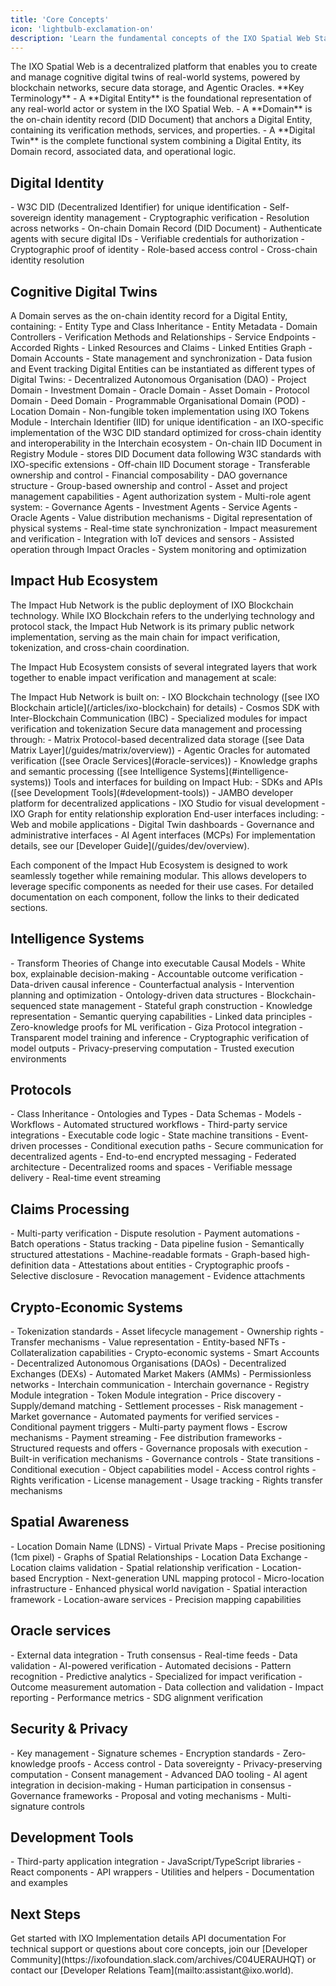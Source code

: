 ```yaml
---
title: 'Core Concepts'
icon: 'lightbulb-exclamation-on'
description: 'Learn the fundamental concepts of the IXO Spatial Web Stack'
---
```


<Tip>
  The IXO Spatial Web is a decentralized platform that enables you to create and manage cognitive digital twins of real-world systems, powered by blockchain networks, secure data storage, and Agentic Oracles.
</Tip>

<Note>
**Key Terminology**
- A **Digital Entity** is the foundational representation of any real-world actor or system in the IXO Spatial Web.
- A **Domain** is the on-chain identity record (DID Document) that anchors a Digital Entity, containing its verification methods, services, and properties.
- A **Digital Twin** is the complete functional system combining a Digital Entity, its Domain record, associated data, and operational logic.
</Note>

## Digital Identity

<AccordionGroup>
  <Accordion title="Decentralized Identifiers (DIDs)" icon="fingerprint">
    - W3C DID (Decentralized Identifier) for unique identification
    - Self-sovereign identity management
    - Cryptographic verification
    - Resolution across networks
    - On-chain Domain Record (DID Document)
  </Accordion>
  
  <Accordion title="Digital Authentication" icon="key">
    - Authenticate agents with secure digital IDs
    - Verifiable credentials for authorization
    - Cryptographic proof of identity
    - Role-based access control
    - Cross-chain identity resolution
  </Accordion>
</AccordionGroup>

## Cognitive Digital Twins

<AccordionGroup>
  <Accordion title="Entity Domains" icon="brain">
    A Domain serves as the on-chain identity record for a Digital Entity, containing:
    - Entity Type and Class Inheritance
    - Entity Metadata
    - Domain Controllers
    - Verification Methods and Relationships
    - Service Endpoints
    - Accorded Rights
    - Linked Resources and Claims
    - Linked Entities Graph
    - Domain Accounts
    - State management and synchronization
    - Data fusion and Event tracking
  </Accordion>

  <Accordion title="Digital Entity Types" icon="sitemap">
    Digital Entities can be instantiated as different types of Digital Twins:
    - Decentralized Autonomous Organisation (DAO)
    - Project Domain
    - Investment Domain
    - Oracle Domain
    - Asset Domain
    - Protocol Domain
    - Deed Domain
    - Programmable Organisational Domain (POD)
    - Location Domain
  </Accordion>

  <Accordion title="Entity Requirements" icon="list-check">
    - Non-fungible token implementation using IXO Tokens Module
    - Interchain Identifier (IID) for unique identification - an IXO-specific implementation of the W3C DID standard optimized for cross-chain identity and interoperability in the Interchain ecosystem
    - On-chain IID Document in Registry Module - stores DID Document data following W3C standards with IXO-specific extensions
    - Off-chain IID Document storage
    - Transferable ownership and control
    - Financial composability
  </Accordion>

  <Accordion title="Organisational Model" icon="building">
    - DAO governance structure
    - Group-based ownership and control
    - Asset and project management capabilities
    - Agent authorization system
    - Multi-role agent system:
      - Governance Agents
      - Investment Agents
      - Service Agents
      - Oracle Agents
    - Value distribution mechanisms
  </Accordion>
  
  <Accordion title="Real-World Systems Digitization" icon="cube-transparent">
    - Digital representation of physical systems
    - Real-time state synchronization
    - Impact measurement and verification
    - Integration with IoT devices and sensors
    - Assisted operation through Impact Oracles
    - System monitoring and optimization
  </Accordion>
</AccordionGroup>

## Impact Hub Ecosystem

<Tip>
The Impact Hub Network is the public deployment of IXO Blockchain technology. While IXO Blockchain refers to the underlying technology and protocol stack, the Impact Hub Network is its primary public network implementation, serving as the main chain for impact verification, tokenization, and cross-chain coordination.
</Tip>

The Impact Hub Ecosystem consists of several integrated layers that work together to enable impact verification and management at scale:

<AccordionGroup>
  <Accordion title="Blockchain Foundation" icon="cube">
    The Impact Hub Network is built on:
    - IXO Blockchain technology ([see IXO Blockchain article](/articles/ixo-blockchain) for details)
    - Cosmos SDK with Inter-Blockchain Communication (IBC)
    - Specialized modules for impact verification and tokenization
  </Accordion>

  <Accordion title="Data & Intelligence" icon="database">
    Secure data management and processing through:
    - Matrix Protocol-based decentralized data storage ([see Data Matrix Layer](/guides/matrix/overview))
    - Agentic Oracles for automated verification ([see Oracle Services](#oracle-services))
    - Knowledge graphs and semantic processing ([see Intelligence Systems](#intelligence-systems))
  </Accordion>

  <Accordion title="Development Stack" icon="code">
    Tools and interfaces for building on Impact Hub:
    - SDKs and APIs ([see Development Tools](#development-tools))
    - JAMBO developer platform for decentralized applications
    - IXO Studio for visual development
    - IXO Graph for entity relationship exploration
  </Accordion>

  <Accordion title="User Applications" icon="browser">
    End-user interfaces including:
    - Web and mobile applications
    - Digital Twin dashboards
    - Governance and administrative interfaces
    - AI Agent interfaces (MCPs)
    For implementation details, see our [Developer Guide](/guides/dev/overview).
  </Accordion>
</AccordionGroup>

Each component of the Impact Hub Ecosystem is designed to work seamlessly together while remaining modular. This allows developers to leverage specific components as needed for their use cases. For detailed documentation on each component, follow the links to their dedicated sections.

## Intelligence Systems

<AccordionGroup>
  <Accordion title="Causal AI Models" icon="diagram-project">
    - Transform Theories of Change into executable Causal Models
    - White box, explainable decision-making
    - Accountable outcome verification
    - Data-driven causal inference
    - Counterfactual analysis
    - Intervention planning and optimization
  </Accordion>

  <Accordion title="Semantic Data Graphs" icon="diagram-project">
    - Ontology-driven data structures
    - Blockchain-sequenced state management
    - Stateful graph construction
    - Knowledge representation
    - Semantic querying capabilities
    - Linked data principles
  </Accordion>
  
  <Accordion title="Verifiable Machine Learning" icon="code-branch">
    - Zero-knowledge proofs for ML verification
    - Giza Protocol integration
    - Transparent model training and inference
    - Cryptographic verification of model outputs
    - Privacy-preserving computation
    - Trusted execution environments
  </Accordion>
</AccordionGroup>

## Protocols

<AccordionGroup>
  <Accordion title="Protocol Domains" icon="certificate">
    - Class Inheritance
    - Ontologies and Types
    - Data Schemas
    - Models
    - Workflows
  </Accordion>
  
  <Accordion title="Programmable Protocols" icon="gears">
    - Automated structured workflows
    - Third-party service integrations
    - Executable code logic
    - State machine transitions
    - Event-driven processes
    - Conditional execution paths
  </Accordion>
  
  <Accordion title="Matrix Protocol Messaging" icon="message">
    - Secure communication for decentralized agents
    - End-to-end encrypted messaging
    - Federated architecture
    - Decentralized rooms and spaces
    - Verifiable message delivery
    - Real-time event streaming
  </Accordion>
</AccordionGroup>

## Claims Processing
 
<AccordionGroup>
  <Accordion title="Verifiable Claims" icon="clipboard-check">
    - Multi-party verification
    - Dispute resolution
    - Payment automations
    - Batch operations
    - Status tracking
    - Data pipeline fusion
    - Semantically structured attestations
    - Machine-readable formats
    - Graph-based high-definition data
  </Accordion>

  <Accordion title="Digital Certificates" icon="seal">
    - Attestations about entities
    - Cryptographic proofs
    - Selective disclosure
    - Revocation management
    - Evidence attachments
  </Accordion>
</AccordionGroup>

## Crypto-Economic Systems

<AccordionGroup>
  <Accordion title="Digital Assets" icon="coins">
    - Tokenization standards
    - Asset lifecycle management
    - Ownership rights
    - Transfer mechanisms
    - Value representation
    - Entity-based NFTs
    - Collateralization capabilities
  </Accordion>

  <Accordion title="Smart Contracts" icon="code">
    - Crypto-economic systems
    - Smart Accounts
    - Decentralized Autonomous Organisations (DAOs)
    - Decentralized Exchanges (DEXs)
    - Automated Market Makers (AMMs)
    - Permissionless networks
    - Interchain communication
    - Interchain governance
    - Registry Module integration
    - Token Module integration
  </Accordion>

  <Accordion title="Market Mechanisms" icon="chart-line">
    - Price discovery
    - Supply/demand matching
    - Settlement processes
    - Risk management
    - Market governance
  </Accordion>
  
  <Accordion title="Event-Driven Payments" icon="money-bill-transfer">
    - Automated payments for verified services
    - Conditional payment triggers
    - Multi-party payment flows
    - Escrow mechanisms
    - Payment streaming
    - Fee distribution frameworks
  </Accordion>
  
  <Accordion title="Executable Deeds" icon="file-contract">
    - Structured requests and offers
    - Governance proposals with execution
    - Built-in verification mechanisms
    - Governance controls
    - State transitions
    - Conditional execution
  </Accordion>
  
  <Accordion title="Digital Rights Management" icon="copyright">
    - Object capabilities model
    - Access control rights
    - Rights verification
    - License management
    - Usage tracking
    - Rights transfer mechanisms
  </Accordion>
</AccordionGroup>

## Spatial Awareness

<AccordionGroup>
  <Accordion title="Spatial Context" icon="location-dot">
    - Location Domain Name (LDNS)
    - Virtual Private Maps
    - Precise positioning (1cm pixel)
    - Graphs of Spatial Relationships
    - Location Data Exchange
  </Accordion>

  <Accordion title="Proof of Location" icon="check-double">
    - Location claims validation
    - Spatial relationship verification
    - Location-based Encryption
  </Accordion>
  
  <Accordion title="Universal Navigation Layer" icon="map-location-dot">
    - Next-generation UNL mapping protocol
    - Micro-location infrastructure
    - Enhanced physical world navigation
    - Spatial interaction framework
    - Location-aware services
    - Precision mapping capabilities
  </Accordion>
</AccordionGroup>

## Oracle services

<AccordionGroup>
  <Accordion title="Data Oracles" icon="database">
    - External data integration
    - Truth consensus
    - Real-time feeds
    - Data validation
  </Accordion>

  <Accordion title="Agentic Oracles" icon="sparkles">
    - AI-powered verification
    - Automated decisions
    - Pattern recognition
    - Predictive analytics
  </Accordion>
  
  <Accordion title="Impact Oracles" icon="bullseye">
    - Specialized for impact verification
    - Outcome measurement automation
    - Data collection and validation
    - Impact reporting
    - Performance metrics
    - SDG alignment verification
  </Accordion>
</AccordionGroup>

## Security & Privacy

<AccordionGroup>
  <Accordion title="Cryptographic Security" icon="shield-halved">
    - Key management
    - Signature schemes
    - Encryption standards
    - Zero-knowledge proofs
  </Accordion>

  <Accordion title="Data Privacy" icon="lock">
    - Access control
    - Data sovereignty
    - Privacy-preserving computation
    - Consent management
  </Accordion>
  
  <Accordion title="Decentralized Governance" icon="people-group">
    - Advanced DAO tooling
    - AI agent integration in decision-making
    - Human participation in consensus
    - Governance frameworks
    - Proposal and voting mechanisms
    - Multi-signature controls
  </Accordion>
</AccordionGroup>

## Development Tools

<AccordionGroup>
  <Accordion title="Client SDK" icon="toolbox">
    - Third-party application integration
    - JavaScript/TypeScript libraries
    - React components
    - API wrappers
    - Utilities and helpers
    - Documentation and examples
  </Accordion>
</AccordionGroup>

## Next Steps

<CardGroup>
  <Card title="Quick Start" icon="play" href="/guides/dev/examples">
    Get started with IXO
  </Card>
  <Card title="Developer Guide" icon="code" href="/guides/dev/overview">
    Implementation details
  </Card>
  <Card title="API Reference" icon="book" href="/api-docs/introduction">
    API documentation
  </Card>
</CardGroup>

<Tip>
  For technical support or questions about core concepts, join our [Developer Community](https://ixofoundation.slack.com/archives/C04UERAUHQT) or contact our [Developer Relations Team](mailto:assistant@ixo.world).
</Tip> 